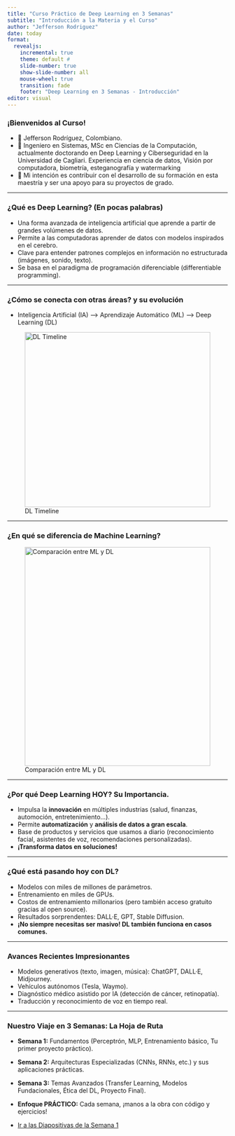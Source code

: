 ```yaml
---
title: "Curso Práctico de Deep Learning en 3 Semanas" 
subtitle: "Introducción a la Materia y el Curso"
author: "Jefferson Rodriguez"
date: today 
format:
  revealjs:
    incremental: true
    theme: default #
    slide-number: true
    show-slide-number: all
    mouse-wheel: true
    transition: fade
    footer: "Deep Learning en 3 Semanas - Introducción" 
editor: visual
---
```


### ¡Bienvenidos al Curso!

* 👤 Jefferson Rodríguez, Colombiano.
* 💼 Ingeniero en Sistemas, MSc en Ciencias de la Computación, actualmente doctorando en Deep Learning y Ciberseguridad en la Universidad de Cagliari. Experiencia en ciencia de datos, Visión por computadora, biometría, esteganografía y watermarking
* 🎯 Mi intención es contribuir con el desarrollo de su formación en esta maestría y ser una apoyo para
su proyectos de grado.

---

### ¿Qué es Deep Learning? (En pocas palabras)
* Una forma avanzada de inteligencia artificial que aprende a partir de grandes volúmenes de datos.
* Permite a las computadoras aprender de datos con modelos inspirados en el cerebro.
* Clave para entender patrones complejos en información no estructurada (imágenes, sonido, texto).
* Se basa en el paradigma de programación diferenciable (differentiable programming).

---

### ¿Cómo se conecta con otras áreas? y su evolución
::: {.small}
* Inteligencia Artificial (IA) ⟶ Aprendizaje Automático (ML) ⟶ Deep Learning (DL)
:::
::: {.fragment}
![DL Timeline](dl_timeline.png){width=100% height=400px}
:::

---

### ¿En qué se diferencia de Machine Learning?
![Comparación entre ML y DL](ml_vs_dl.png){width=100% height=500px}

---

### ¿Por qué Deep Learning HOY? Su Importancia.
* Impulsa la **innovación** en múltiples industrias (salud, finanzas, automoción, entretenimiento...).
* Permite **automatización** y **análisis de datos a gran escala**.
* Base de productos y servicios que usamos a diario (reconocimiento facial, asistentes de voz, recomendaciones personalizadas).
* **¡Transforma datos en soluciones!**

---

### ¿Qué está pasando hoy con DL?
* Modelos con miles de millones de parámetros.
* Entrenamiento en miles de GPUs.
* Costos de entrenamiento millonarios (pero también acceso gratuito gracias al open source).
* Resultados sorprendentes: DALL·E, GPT, Stable Diffusion.
* **¡No siempre necesitas ser masivo! DL también funciona en casos comunes.**

---

### Avances Recientes Impresionantes
  * Modelos generativos (texto, imagen, música): ChatGPT, DALL·E, Midjourney.
  * Vehículos autónomos (Tesla, Waymo).
  * Diagnóstico médico asistido por IA (detección de cáncer, retinopatía).
  * Traducción y reconocimiento de voz en tiempo real.

---

### Nuestro Viaje en 3 Semanas: La Hoja de Ruta
* **Semana 1:** Fundamentos (Perceptrón, MLP, Entrenamiento básico, Tu primer proyecto práctico).
* **Semana 2:** Arquitecturas Especializadas (CNNs, RNNs, etc.) y sus aplicaciones prácticas.
* **Semana 3:** Temas Avanzados (Transfer Learning, Modelos Fundacionales, Ética del DL, Proyecto Final).
* **Enfoque PRÁCTICO:** Cada semana, ¡manos a la obra con código y ejercicios!

* [Ir a las Diapositivas de la Semana 1](../semana_1/slides/slides_semana_1.html)
